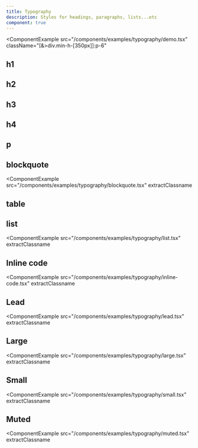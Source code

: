 ```yaml
---
title: Typography
description: Styles for headings, paragraphs, lists...etc
component: true
---
```


<ComponentExample
  src="/components/examples/typography/demo.tsx"
  className="[&>div.min-h-[350px]]:p-6"
>
  <TypographyDemo />
</ComponentExample>

## h1

<ComponentExample src="/components/examples/typography/h1.tsx" extractClassname>
  <TypographyH1 />
</ComponentExample>

## h2

<ComponentExample src="/components/examples/typography/h2.tsx" extractClassname>
  <TypographyH2 />
</ComponentExample>

## h3

<ComponentExample src="/components/examples/typography/h3.tsx" extractClassname>
  <TypographyH3 />
</ComponentExample>

## h4

<ComponentExample src="/components/examples/typography/h4.tsx" extractClassname>
  <TypographyH4 />
</ComponentExample>

## p

<ComponentExample src="/components/examples/typography/p.tsx" extractClassname>
  <TypographyP />
</ComponentExample>

## blockquote

<ComponentExample
  src="/components/examples/typography/blockquote.tsx"
  extractClassname
>
  <TypographyBlockquote />
</ComponentExample>

## table

<ComponentExample src="/components/examples/typography/table.tsx">
  <TypographyTable />
</ComponentExample>

## list

<ComponentExample
  src="/components/examples/typography/list.tsx"
  extractClassname
>
  <TypographyList />
</ComponentExample>

## Inline code

<ComponentExample
  src="/components/examples/typography/inline-code.tsx"
  extractClassname
>
  <TypographyInlineCode />
</ComponentExample>

## Lead

<ComponentExample
  src="/components/examples/typography/lead.tsx"
  extractClassname
>
  <TypographyLead />
</ComponentExample>

## Large

<ComponentExample
  src="/components/examples/typography/large.tsx"
  extractClassname
>
  <TypographyLarge />
</ComponentExample>

## Small

<ComponentExample
  src="/components/examples/typography/small.tsx"
  extractClassname
>
  <TypographySmall />
</ComponentExample>

## Muted

<ComponentExample
  src="/components/examples/typography/muted.tsx"
  extractClassname
>
  <TypographyMuted />
</ComponentExample>

